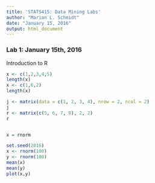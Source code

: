 ```yaml
---
title: 'STATS415: Data Mining Labs'
author: "Marian L. Schmidt"
date: "January 15, 2016"
output: html_document
---
```



### Lab 1:  January 15th, 2016
Introduction to R

```r
x <- c(1,2,3,4,5)
length(x)
x <- c(1,6,2)
length(x)

j <- matrix(data = c(1, 2, 3, 4), nrow = 2, ncol = 2)
j
r <- matrix(c(5, 6, 7, 8), 2, 2)
r


x = rnorm 

set.seed(2016)
x <- rnorm(100)
y <- rnorm(100)
mean(x)
mean(y)
plot(x,y)

```

